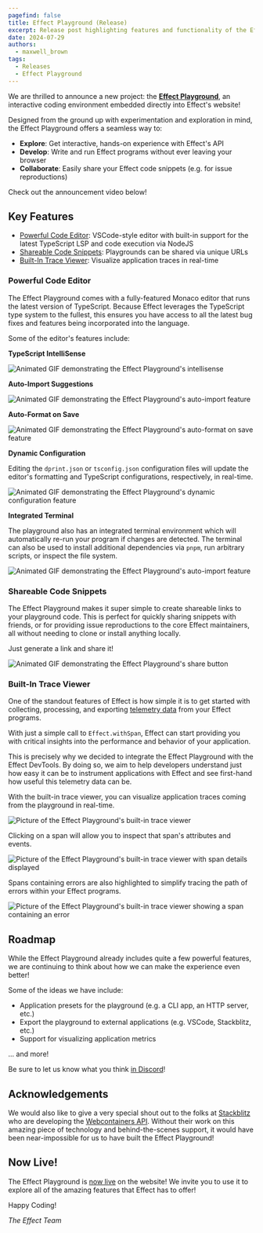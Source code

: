 ```yaml
---
pagefind: false
title: Effect Playground (Release)
excerpt: Release post highlighting features and functionality of the Effect Website Playground
date: 2024-07-29
authors:
  - maxwell_brown
tags:
  - Releases
  - Effect Playground
---
```



We are thrilled to announce a new project: the [**Effect Playground**](https://effect.website/play),
an interactive coding environment embedded directly into Effect's website!

Designed from the ground up with experimentation and exploration in mind, the
Effect Playground offers a seamless way to:

- **Explore**: Get interactive, hands-on experience with Effect's API
- **Develop**: Write and run Effect programs without ever leaving your browser
- **Collaborate**: Easily share your Effect code snippets (e.g. for issue reproductions)

Check out the announcement video below!

<YouTube
  id="https://www.youtube.com/embed/zrMY9r9CRoc?si=NSCEz1nS44_FOr6Y"
  title="Introducing the Effect Playground"
/>

## Key Features

- [Powerful Code Editor](#powerful-code-editor): VSCode-style editor with
  built-in support for the latest TypeScript LSP and code execution via NodeJS
- [Shareable Code Snippets](#shareable-code-snippets): Playgrounds can be shared via unique URLs
- [Built-In Trace Viewer](#built-in-trace-viewer): Visualize application traces in real-time

### Powerful Code Editor

The Effect Playground comes with a fully-featured Monaco editor that runs the
latest version of TypeScript. Because Effect leverages the TypeScript type
system to the fullest, this ensures you have access to all the latest bug fixes
and features being incorporated into the language.

Some of the editor's features include:

**TypeScript IntelliSense**

![Animated GIF demonstrating the Effect Playground's intellisense](../_assets/playground-release/intellisense.gif)

**Auto-Import Suggestions**

![Animated GIF demonstrating the Effect Playground's auto-import feature](../_assets/playground-release/auto-imports.gif)

**Auto-Format on Save**

![Animated GIF demonstrating the Effect Playground's auto-format on save feature](../_assets/playground-release/format-on-save.gif)

**Dynamic Configuration**

Editing the `dprint.json` or `tsconfig.json` configuration files will update the
editor's formatting and TypeScript configurations, respectively, in real-time.

![Animated GIF demonstrating the Effect Playground's dynamic configuration feature](../_assets/playground-release/dynamic-configuration.gif)

**Integrated Terminal**

The playground also has an integrated terminal environment which will
automatically re-run your program if changes are detected. The terminal can also
be used to install additional dependencies via `pnpm`, run arbitrary scripts, or
inspect the file system.

![Animated GIF demonstrating the Effect Playground's auto-import feature](../_assets/playground-release/terminal.gif)

### Shareable Code Snippets

The Effect Playground makes it super simple to create shareable links to your
playground code. This is perfect for quickly sharing snippets with friends, or
for providing issue reproductions to the core Effect maintainers, all without
needing to clone or install anything locally.

Just generate a link and share it!

![Animated GIF demonstrating the Effect Playground's share button](../_assets/playground-release/share.gif)

### Built-In Trace Viewer

One of the standout features of Effect is how simple it is to get started with
collecting, processing, and exporting [telemetry data](https://effect.website/docs/guides/observability/telemetry)
from your Effect programs.

With just a simple call to `Effect.withSpan`, Effect can start providing you
with critical insights into the performance and behavior of your application.

This is precisely why we decided to integrate the Effect Playground with the
Effect DevTools. By doing so, we aim to help developers understand just how easy
it can be to instrument applications with Effect and see first-hand how useful
this telemetry data can be.

With the built-in trace viewer, you can visualize application traces coming
from the playground in real-time.

![Picture of the Effect Playground's built-in trace viewer](../_assets/playground-release/trace-viewer.png)

Clicking on a span will allow you to inspect that span's attributes and events.

![Picture of the Effect Playground's built-in trace viewer with span details displayed](../_assets/playground-release/span-details.png)

Spans containing errors are also highlighted to simplify tracing the path of
errors within your Effect programs.

![Picture of the Effect Playground's built-in trace viewer showing a span containing an error](../_assets/playground-release/span-errors.png)

## Roadmap

While the Effect Playground already includes quite a few powerful features, we
are continuing to think about how we can make the experience even better!

Some of the ideas we have include:

- Application presets for the playground (e.g. a CLI app, an HTTP server, etc.)
- Export the playground to external applications (e.g. VSCode, Stackblitz, etc.)
- Support for visualizing application metrics

... and more!

Be sure to let us know what you think [in Discord](https://discord.gg/effect-ts)!

## Acknowledgements

We would also like to give a very special shout out to the folks at [Stackblitz](https://stackblitz.com)
who are developing the [Webcontainers API](https://webcontainers.io). Without
their work on this amazing piece of technology and behind-the-scenes support, it
would have been near-impossible for us to have built the Effect Playground!

## Now Live!

The Effect Playground is [now live](https://effect.website/play) on the website!
We invite you to use it to explore all of the amazing features that Effect has
to offer!

Happy Coding!

_The Effect Team_
